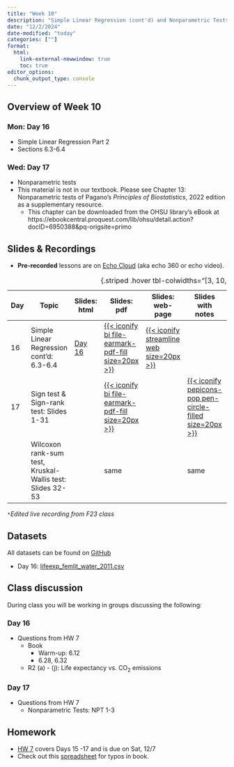 ```yaml
---
title: "Week 10"
description: "Simple Linear Regression (cont'd) and Nonparametric Tests"
date: "12/2/2024"
date-modified: "today"
categories: [""]
format: 
  html:
    link-external-newwindow: true
    toc: true
editor_options: 
  chunk_output_type: console
---
```


## Overview of Week 10

::::: grid
::: g-col-6
### Mon: Day 16

-   Simple Linear Regression Part 2
-   Sections 6.3-6.4
:::

::: g-col-6
### Wed: Day 17

-   Nonparametric tests
-   This material is not in our textbook. Please see Chapter 13: Nonparametric tests of Pagano’s *Principles of Biostatistics*, 2022 edition as a supplementary resource.
    -   This chapter can be downloaded from the OHSU library’s eBook at https://ebookcentral.proquest.com/lib/ohsu/detail.action?docID=6950388&pq-origsite=primo
:::
:::::

## Slides & Recordings

-   **Pre-recorded** lessons are on [Echo Cloud](https://echo360.org/section/4a58d645-5753-4e4f-b962-f8825f59baba/home) (aka echo 360 or echo video).

| Day | Topic | Slides: html | Slides: pdf | Slides: web-page | Slides with notes | Recording Link | Duration | Code: qmd | Code: html |
|--------|--------|--------|--------|--------|--------|--------|--------|--------|--------|
| 16 | Simple Linear Regression cont'd: 6.3-6.4 | [Day 16](../slides/Day16_bsta511.qmd) | [{{< iconify bi file-earmark-pdf-fill size=20px >}}](../slides_pdf/Day16_bsta511.pdf) | [{{< iconify streamline web size=20px >}}](../slides_md/Day16_bsta511_md.qmd) |  | [Day 16](https://echo360.org/lesson/27f794ca-3c07-46ef-8bd1-76c4ef035f28/classroom#sortDirection=desc) \* | 1 hr 26 min | [{{< iconify simple-icons:quarto >}}](https://github.com/niederhausen/BSTA_511_F24/blob/main/slides_code/Day16_bsta511_code.qmd) | [{{< iconify ph file-html-light size=25px >}}](../slides_code/Day16_bsta511_code.qmd) |
| 17 | Sign test & Sign-rank test: Slides 1-31 |  | [{{< iconify bi file-earmark-pdf-fill size=20px >}}](../slides_pdf/Day17_bsta511.pdf) |  | [{{< iconify pepicons-pop pen-circle-filled size=20px >}}](../slides_notes/Day17_bsta511_notes.pdf) | [Day 17 Part 1](https://echo360.org/lesson/768baa9b-1d17-45c0-812d-4cf7e4ffc2b4/classroom#sortDirection=desc) | 56 min | [{{< iconify simple-icons:quarto >}}](https://github.com/niederhausen/BSTA_511_F24/blob/main/slides_code/Day17_bsta511_code.qmd) | [{{< iconify ph file-html-light size=25px >}}](../slides_code/Day17_bsta511_code.qmd) |
|  | Wilcoxon rank-sum test, Kruskal-Wallis test: Slides 32-53 |  | same |  | same | [Day 17 Part 2](https://echo360.org/lesson/8cff92b0-504e-4360-8a7a-45aef5cbee09/classroom#sortDirection=desc) | 41 min | same | [{{< iconify ph file-html-light size=25px >}}](../slides_code/Day17_bsta511_code.qmd#wilcoxon-rank-sum-test-1) |

: {.striped .hover tbl-colwidths="\[3, 10, 8, 5, 5, 5, 6, 6, 5, 5\]"}

*`*`Edited live recording from F23 class*

## Datasets

All datasets can be found on [GitHub](https://github.com/niederhausen/BSTA_511_F24/tree/main/data)

-   Day 16: [lifeexp_femlit_water_2011.csv](/data/lifeexp_femlit_water_2011.csv)

## Class discussion

During class you will be working in groups discussing the following:

### Day 16

-   Questions from HW 7
    -   Book
        -   Warm-up: 6.12
        -   6.28, 6.32
    -   R2 (a) - (j): Life expectancy vs. CO~2~ emissions

### Day 17

-   Questions from HW 7
    -   Nonparametric Tests: NPT 1-3

## Homework

-   [HW 7](../homework/HW_7_F24_bsta511.qmd) covers Days 15 -17 and is due on Sat, 12/7
-   Check out this [spreadsheet](https://docs.google.com/spreadsheets/d/1k_NivXZftdlRgRyTT3fUZCndW4eoXCzAs-DEIml6K3Y/edit?gid=0#gid=0) for typos in book.
